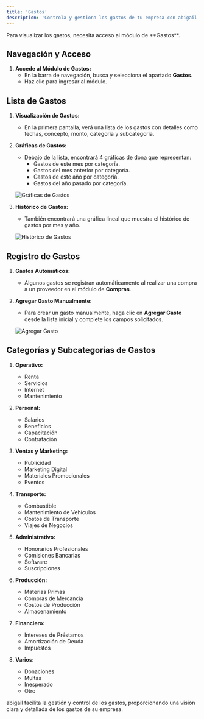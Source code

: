 ```yaml
---
title: 'Gastos'
description: 'Controla y gestiona los gastos de tu empresa con abigail.'
---
```

<Warning>
Para visualizar los gastos, necesita acceso al módulo de **Gastos**.
</Warning>

## Navegación y Acceso

1. **Accede al Módulo de Gastos:**
   - En la barra de navegación, busca y selecciona el apartado **Gastos**.
   - Haz clic para ingresar al módulo.

## Lista de Gastos

1. **Visualización de Gastos:**
   - En la primera pantalla, verá una lista de los gastos con detalles como fechas, concepto, monto, categoría y subcategoría.


2. **Gráficas de Gastos:**
   - Debajo de la lista, encontrará 4 gráficas de dona que representan:
     - Gastos de este mes por categoría.
     - Gastos del mes anterior por categoría.
     - Gastos de este año por categoría.
     - Gastos del año pasado por categoría.

   <img
     className="block"
     src="/images/expenses-charts-es.png"
     alt="Gráficas de Gastos"
   />

3. **Histórico de Gastos:**
   - También encontrará una gráfica lineal que muestra el histórico de gastos por mes y año.

   <img
     className="block"
     src="/images/expenses-history-es.png"
     alt="Histórico de Gastos"
   />

## Registro de Gastos

1. **Gastos Automáticos:**
   - Algunos gastos se registran automáticamente al realizar una compra a un proveedor en el módulo de **Compras**.

2. **Agregar Gasto Manualmente:**
   - Para crear un gasto manualmente, haga clic en **Agregar Gasto** desde la lista inicial y complete los campos solicitados.

   <img
     className="block"
     src="/images/expenses-add-es.png"
     alt="Agregar Gasto"
   />

## Categorías y Subcategorías de Gastos

1. **Operativo:**
   - Renta
   - Servicios
   - Internet
   - Mantenimiento

2. **Personal:**
   - Salarios
   - Beneficios
   - Capacitación
   - Contratación

3. **Ventas y Marketing:**
   - Publicidad
   - Marketing Digital
   - Materiales Promocionales
   - Eventos

4. **Transporte:**
   - Combustible
   - Mantenimiento de Vehículos
   - Costos de Transporte
   - Viajes de Negocios

5. **Administrativo:**
   - Honorarios Profesionales
   - Comisiones Bancarias
   - Software
   - Suscripciones

6. **Producción:**
   - Materias Primas
   - Compras de Mercancía
   - Costos de Producción
   - Almacenamiento

7. **Financiero:**
   - Intereses de Préstamos
   - Amortización de Deuda
   - Impuestos

8. **Varios:**
   - Donaciones
   - Multas
   - Inesperado
   - Otro

abigail facilita la gestión y control de los gastos, proporcionando una visión clara y detallada de los gastos de su empresa.
